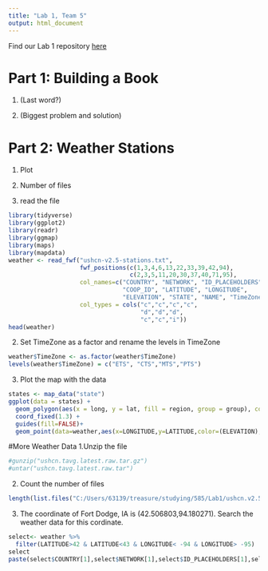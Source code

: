 ```yaml
---
title: "Lab 1, Team 5"
output: html_document
---
```


Find our Lab 1 repository [here](https://github.com/MirandaTilton/Stat585_Lab1)

# Part 1: Building a Book

1. (Last word?)

2. (Biggest problem and solution)


# Part 2: Weather Stations

1. Plot


2. Number of files





1. read the file
```r
library(tidyverse)
library(ggplot2)
library(readr)
library(ggmap)
library(maps)
library(mapdata)
weather <- read_fwf("ushcn-v2.5-stations.txt", 
                    fwf_positions(c(1,3,4,6,13,22,33,39,42,94),
                                  c(2,3,5,11,20,30,37,40,71,95), 
                    col_names=c("COUNTRY", "NETWORK", "ID_PLACEHOLDERS",
                                "COOP_ID", "LATITUDE", "LONGITUDE",
                                "ELEVATION", "STATE", "NAME", "TimeZone")),
                    col_types = cols("c","c","c","c",
                                     "d","d","d",
                                     "c","c","i"))
head(weather)

```

2. Set TimeZone as a factor and rename the levels in TimeZone
```r
weather$TimeZone <- as.factor(weather$TimeZone)
levels(weather$TimeZone) = c("ETS", "CTS","MTS","PTS")
```


3. Plot the map with the data
```r
states <- map_data("state")
ggplot(data = states) + 
  geom_polygon(aes(x = long, y = lat, fill = region, group = group), color = "white",alpha = 0.4) + 
  coord_fixed(1.3) +
  guides(fill=FALSE)+
  geom_point(data=weather,aes(x=LONGITUDE,y=LATITUDE,color=(ELEVATION),shape=TimeZone))

```

#More Weather Data
1.Unzip the file
```r
#gunzip("ushcn.tavg.latest.raw.tar.gz")
#untar("ushcn.tavg.latest.raw.tar")
```

2. Count the number of files
```r
length(list.files("C:/Users/63139/treasure/studying/585/Lab1/ushcn.v2.5.5.20190130"))
```

3. The coordinate of Fort Dodge, IA is (42.506803,94.180271). Search the weather data for this cordinate.
```r
select<- weather %>% 
  filter(LATITUDE>42 & LATITUDE<43 & LONGITUDE< -94 & LONGITUDE> -95)
select
paste(select$COUNTRY[1],select$NETWORK[1],select$ID_PLACEHOLDERS[1],select$COOP_ID[1],".raw.tavg",sep="")
```

